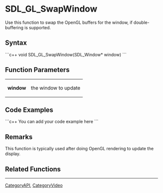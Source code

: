 <!-- pragma section-numbers off -->
<!-- pragma disable-camelcase -->

= SDL_GL_SwapWindow =
Use this function to swap the OpenGL buffers for the window, if double-buffering is supported.


== Syntax ==
```c++
void SDL_GL_SwapWindow(SDL_Window* window)
```

== Function Parameters ==
{|
|'''window'''
|the window to update
|}

== Code Examples ==
```c++
You can add your code example here
```

== Remarks ==
This function is typically used after doing OpenGL rendering to update the display.

== Related Functions ==

----
[[CategoryAPI]], [[CategoryVideo]]
